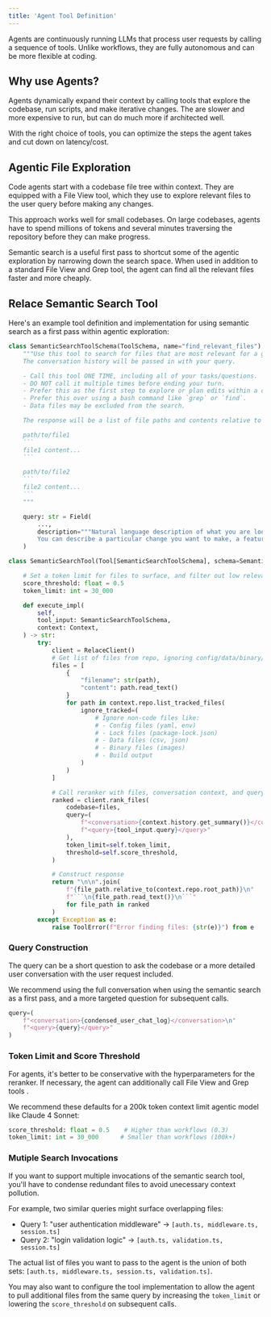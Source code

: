 ```yaml
---
title: 'Agent Tool Definition'
---
```


Agents are continuously running LLMs that process user requests by calling a sequence of tools. Unlike workflows, they are fully autonomous and can be more flexible at coding.

## Why use Agents?

Agents dynamically expand their context by calling tools that explore the codebase, run scripts, and make iterative changes. The are slower and more expensive to run, but can do much more if architected well.

With the right choice of tools, you can optimize the steps the agent takes and cut down on latency/cost.

## Agentic File Exploration

Code agents start with a codebase file tree within context. They are equipped with a File View tool, which they use to explore relevant files to the user query before making any changes.

This approach works well for small codebases. On large codebases, agents have to spend millions of tokens and several minutes traversing the repository before they can make progress.

Semantic search is a useful first pass to shortcut some of the agentic exploration by narrowing down the search space. When used in addition to a standard File View and Grep tool, the agent can find all the relevant files faster and more cheaply.

## Relace Semantic Search Tool

Here's an example tool definition and implementation for using semantic search as a first pass within agentic exploration:

<CodeGroup>

````python Schema
class SemanticSearchToolSchema(ToolSchema, name="find_relevant_files"):
    """Use this tool to search for files that are most relevant for a given task or question.
    The conversation history will be passed in with your query.

    - Call this tool ONE TIME, including all of your tasks/questions.
    - DO NOT call it multiple times before ending your turn.
    - Prefer this as the first step to explore or plan edits within a code repository.
    - Prefer this over using a bash command like `grep` or `find`.
    - Data files may be excluded from the search.

    The response will be a list of file paths and contents relative to the repository root, ordered from most relevant to least relevant. The format will look like this:

    path/to/file1
    ```
    file1 content...
    ```

    path/to/file2
    ```
    file2 content...
    ```
    """

    query: str = Field(
        ...,
        description="""Natural language description of what you are looking for in the repository.
        You can describe a particular change you want to make, a feature you want to implement, bug you are trying to fix, information you are searching for, etc.""",
    )
````

````python Implementation
class SemanticSearchTool(Tool[SemanticSearchToolSchema], schema=SemanticSearchToolSchema):

    # Set a token limit for files to surface, and filter out low relevance files
    score_threshold: float = 0.5
    token_limit: int = 30_000

    def execute_impl(
        self,
        tool_input: SemanticSearchToolSchema,
        context: Context,
    ) -> str:
        try:
            client = RelaceClient()
            # Get list of files from repo, ignoring config/data/binary/generated files
            files = [
                {
                    "filename": str(path),
                    "content": path.read_text()
                }
                for path in context.repo.list_tracked_files(
                    ignore_tracked=(
                        # Ignore non-code files like:
                        # - Config files (yaml, env)
                        # - Lock files (package-lock.json)
                        # - Data files (csv, json)
                        # - Binary files (images)
                        # - Build output
                    )
                )
            ]

            # Call reranker with files, conversation context, and query
            ranked = client.rank_files(
                codebase=files,
                query=(
                    f"<conversation>{context.history.get_summary()}</conversation>\n"
                    f"<query>{tool_input.query}</query>"
                ),
                token_limit=self.token_limit,
                threshold=self.score_threshold,
            )

            # Construct response
            return "\n\n".join(
                f"{file_path.relative_to(context.repo.root_path)}\n"
                f"```\n{file_path.read_text()}\n```"
                for file_path in ranked
            )
        except Exception as e:
            raise ToolError(f"Error finding files: {str(e)}") from e
````

</CodeGroup>

### Query Construction

The query can be a short question to ask the codebase or a more detailed user conversation with the user request included.

We recommend using the full conversation when using the semantic search as a first pass, and a more targeted question for subsequent calls.

```python
query=(
    f"<conversation>{condensed_user_chat_log}</conversation>\n"
    f"<query>{query}</query>"
)
```

### Token Limit and Score Threshold

For agents, it's better to be conservative with the hyperparameters for the reranker. If necessary, the agent can additionally call File View and Grep tools .

We recommend these defaults for a 200k token context limit agentic model like Claude 4 Sonnet:

```python
score_threshold: float = 0.5    # Higher than workflows (0.3)
token_limit: int = 30_000      # Smaller than workflows (100k+)
```

### Mutiple Search Invocations

If you want to support multiple invocations of the semantic search tool, you'll have to condense redundant files to avoid unecessary context pollution.

For example, two similar queries might surface overlapping files:

- Query 1: "user authentication middleware" → `[auth.ts, middleware.ts, session.ts]`
- Query 2: "login validation logic" → `[auth.ts, validation.ts, session.ts]`

The actual list of files you want to pass to the agent is the union of both sets: `[auth.ts, middleware.ts, session.ts, validation.ts]`.

You may also want to configure the tool implementation to allow the agent to pull additional files from the same query by increasing the `token_limit` or lowering the `score_threshold` on subsequent calls.
